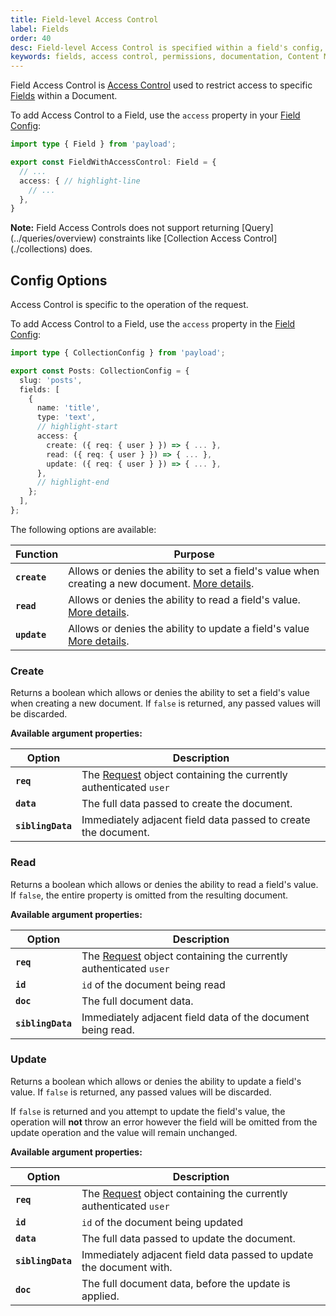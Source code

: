 ```yaml
---
title: Field-level Access Control
label: Fields
order: 40
desc: Field-level Access Control is specified within a field's config, and allows you to define which users can create, read or update Fields.
keywords: fields, access control, permissions, documentation, Content Management System, cms, headless, javascript, node, react, nextjs
---
```


Field Access Control is [Access Control](../overview) used to restrict access to specific [Fields](../fields/overview) within a Document.

To add Access Control to a Field, use the `access` property in your [Field Config](../fields/overview):

```ts
import type { Field } from 'payload';

export const FieldWithAccessControl: Field = {
  // ...
  access: { // highlight-line
    // ...
  },
}
```

<Banner type="warning">
  <strong>Note:</strong>
  Field Access Controls does not support returning [Query](../queries/overview) constraints like [Collection Access Control](./collections) does.
</Banner>

## Config Options

Access Control is specific to the operation of the request.

To add Access Control to a Field, use the `access` property in the [Field Config](../fields/overview):

```ts
import type { CollectionConfig } from 'payload';

export const Posts: CollectionConfig = {
  slug: 'posts',
  fields: [
    {
      name: 'title',
      type: 'text',
      // highlight-start
      access: {
        create: ({ req: { user } }) => { ... },
        read: ({ req: { user } }) => { ... },
        update: ({ req: { user } }) => { ... },
      },
      // highlight-end
    };
  ],
};
```

The following options are available:

| Function                | Purpose                                                                          |
| ----------------------- | -------------------------------------------------------------------------------- |
| **`create`** | Allows or denies the ability to set a field's value when creating a new document. [More details](#create). |
| **`read`**     | Allows or denies the ability to read a field's value. [More details](#read).       |
| **`update`** | Allows or denies the ability to update a field's value [More details](#update).    |

### Create

Returns a boolean which allows or denies the ability to set a field's value when creating a new document. If `false` is returned, any passed values will be discarded.

**Available argument properties:**

| Option            | Description                                                                |
| ----------------- | -------------------------------------------------------------------------- |
| **`req`**         | The [Request](https://developer.mozilla.org/en-US/docs/Web/API/Request) object containing the currently authenticated `user` |
| **`data`**        | The full data passed to create the document.                               |
| **`siblingData`** | Immediately adjacent field data passed to create the document.             |

### Read

Returns a boolean which allows or denies the ability to read a field's value. If `false`, the entire property is omitted from the resulting document.

**Available argument properties:**

| Option            | Description                                                                |
| ----------------- | -------------------------------------------------------------------------- |
| **`req`**         | The [Request](https://developer.mozilla.org/en-US/docs/Web/API/Request) object containing the currently authenticated `user` |
| **`id`**          | `id` of the document being read                                            |
| **`doc`**         | The full document data.                                                    |
| **`siblingData`** | Immediately adjacent field data of the document being read.                |

### Update

Returns a boolean which allows or denies the ability to update a field's value. If `false` is returned, any passed values will be discarded.

If `false` is returned and you attempt to update the field's value, the operation will **not** throw an error however the field will be omitted from the update operation and the value will remain unchanged.

**Available argument properties:**

| Option            | Description                                                                |
| ----------------- | -------------------------------------------------------------------------- |
| **`req`**         | The [Request](https://developer.mozilla.org/en-US/docs/Web/API/Request) object containing the currently authenticated `user` |
| **`id`**          | `id` of the document being updated                                         |
| **`data`**        | The full data passed to update the document.                               |
| **`siblingData`** | Immediately adjacent field data passed to update the document with.        |
| **`doc`**         | The full document data, before the update is applied.                      |
